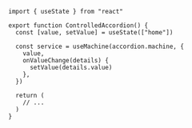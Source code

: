 ```tsx
import { useState } from "react"

export function ControlledAccordion() {
  const [value, setValue] = useState(["home"])

  const service = useMachine(accordion.machine, {
    value,
    onValueChange(details) {
      setValue(details.value)
    },
  })

  return (
    // ...
  )
}
```
